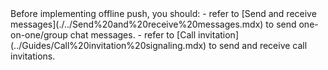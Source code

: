 <Warning title="Warning">
Before implementing offline push, you should:
- refer to [Send and receive messages](./../Send%20and%20receive%20messages.mdx) to send one-on-one/group chat messages.
- refer to [Call invitation](../Guides/Call%20invitation%20signaling.mdx) to send and receive call invitations.
</Warning>